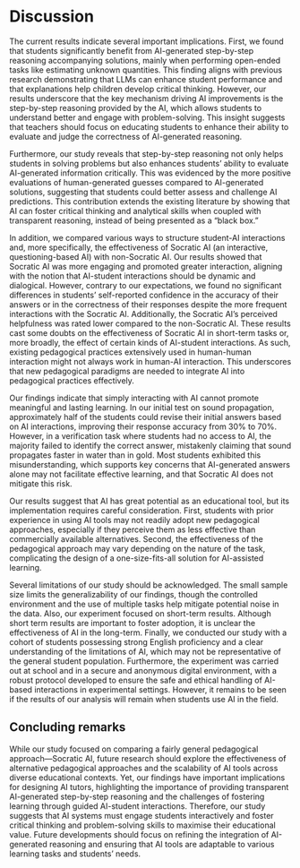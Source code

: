 # Discussion 

The current results indicate several important implications. First, we found that students significantly benefit from AI-generated step-by-step reasoning accompanying solutions, mainly when performing open-ended tasks like estimating unknown quantities. This finding aligns with previous research demonstrating that LLMs can enhance student performance and that explanations help children develop critical thinking. However, our results underscore that the key mechanism driving AI improvements is the step-by-step reasoning provided by the AI, which allows students to understand better and engage with problem-solving. This insight suggests that teachers should focus on educating students to enhance their ability to evaluate and judge the correctness of AI-generated reasoning.

Furthermore, our study reveals that step-by-step reasoning not only helps students in solving problems but also enhances students' ability to evaluate AI-generated information critically. This was evidenced by the more positive evaluations of human-generated guesses compared to AI-generated solutions, suggesting that students could better assess and challenge AI predictions. This contribution extends the existing literature by showing that AI can foster critical thinking and analytical skills when coupled with transparent reasoning, instead of being presented  as a "black box."

In addition, we compared various ways to structure student-AI interactions and, more specifically, the effectiveness of Socratic AI (an interactive, questioning-based AI) with non-Socratic AI. Our results showed that Socratic AI was more engaging and promoted greater interaction, aligning with the notion that AI-student interactions should be dynamic and dialogical. However, contrary to our expectations, we found no significant differences in students' self-reported confidence in the accuracy of their answers or in the correctness of their responses despite the more frequent interactions with the Socratic AI. Additionally, the Socratic AI's perceived helpfulness was rated lower compared to the non-Socratic AI. These results cast some doubts on the effectiveness of Socratic AI in short-term tasks or, more broadly, the effect of certain kinds of AI-student interactions. As such, existing pedagogical practices extensively used in human-human interaction might not always work in human-AI interaction. This underscores that new pedagogical paradigms are needed to integrate AI into pedagogical practices effectively.

Our findings indicate that simply interacting with AI cannot promote meaningful and lasting learning. In our initial test on sound propagation, approximately half of the students could revise their initial answers based on AI interactions, improving their response accuracy from 30% to 70%. However, in a verification task where students had no access to AI, the majority failed to identify the correct answer, mistakenly claiming that sound propagates faster in water than in gold. Most students exhibited this misunderstanding, which supports key concerns that AI-generated answers alone may not facilitate effective learning, and that Socratic AI does not mitigate this risk.

Our results suggest that AI has great potential as an educational tool, but its implementation requires careful consideration. First, students with prior experience in using AI tools may not readily adopt new pedagogical approaches, especially if they perceive them as less effective than commercially available alternatives. Second, the effectiveness of the pedagogical approach may vary depending on the nature of the task, complicating the design of a one-size-fits-all solution for AI-assisted learning.

Several limitations of our study should be acknowledged. The small sample size limits the generalizability of our findings, though the controlled environment and the use of multiple tasks help mitigate potential noise in the data. Also, our experiment focused on short-term results. Although short term results are important to foster adoption, it is unclear the effectiveness of AI in the long-term. Finally, we conducted our study with a cohort of students possessing strong English proficiency and a clear understanding of the limitations of AI, which may not be representative of the general student population. Furthermore, the experiment was carried out at school and in a secure and anonymous digital environment, with a robust protocol developed to ensure the safe and ethical handling of AI-based interactions in experimental settings. However, it remains to be seen if the results of our analysis will remain when students use AI in the field.  

## Concluding remarks

While our study focused on comparing a fairly general pedagogical approach---Socratic AI, future research should explore the effectiveness of alternative pedagogical approaches and the scalability of AI tools across diverse educational contexts. Yet, our findings have important implications for designing AI tutors, highlighting the importance of  providing transparent AI-generated step-by-step reasoning and the challenges of fostering learning through guided AI-student interactions. Therefore, our study suggests that AI systems must engage students interactively and foster critical thinking and problem-solving skills to maximise their educational value. Future developments should focus on refining the integration of AI-generated reasoning and ensuring that AI tools are adaptable to various learning tasks and students' needs.
